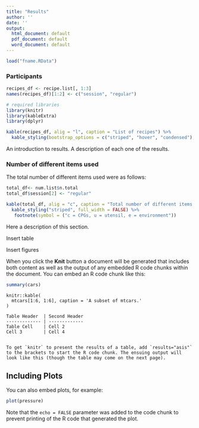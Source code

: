 ```yaml
---
title: "Results"
author: ''
date: ''
output:
  html_document: default
  pdf_document: default
  word_document: default
---
```


```r
load("fname.RData")
```
### Participants

```r
recipes_df <- recipe.list[, 1:3]
names(recipes_df)[1:2] <- c("session", "regular")

# required libraries
library(knitr)
library(kableExtra)
library(dplyr)

kable(recipes_df, alig = "l", caption = "List of recipes") %>%
  kable_styling(bootstrap_options = c("striped", "hover", "condensed"), "striped", full_width = FALSE)
```



An introduction to results. 
A description of each one of the results.

### Number of different items used 

The total number of different items used were as follows: 


```r
total_df<- num.list$n.total
total_df$session[2] <- "regular"

kable(total_df, alig = "c", caption = "Total number of different items used") %>%
  kable_styling("striped", full_width = FALSE) %>%
   footnote(symbol = ("c = CPGs, u = utensil, e = environment"))
```



Here a description of this section. 

Insert table

Insert figures

When you click the **Knit** button a document will be generated that includes both content as well as the output of any embedded R code chunks within the document. You can embed an R code chunk like this:

```r
summary(cars)
```


```
knitr::kable(
  mtcars[1:6, 1:6], caption = 'A subset of mtcars.'
)

Table Header  | Second Header
------------- | -------------
Table Cell    | Cell 2
Cell 3        | Cell 4 


To get `knitr` to present the results of a table, add `results="asis"` to the brackets to start the R code chunk. The ensuing output will look like this (though the table may come on the next page).

```


## Including Plots

You can also embed plots, for example:

```r
plot(pressure)
```

Note that the `echo = FALSE` parameter was added to the code chunk to prevent printing of the R code that generated the plot.
